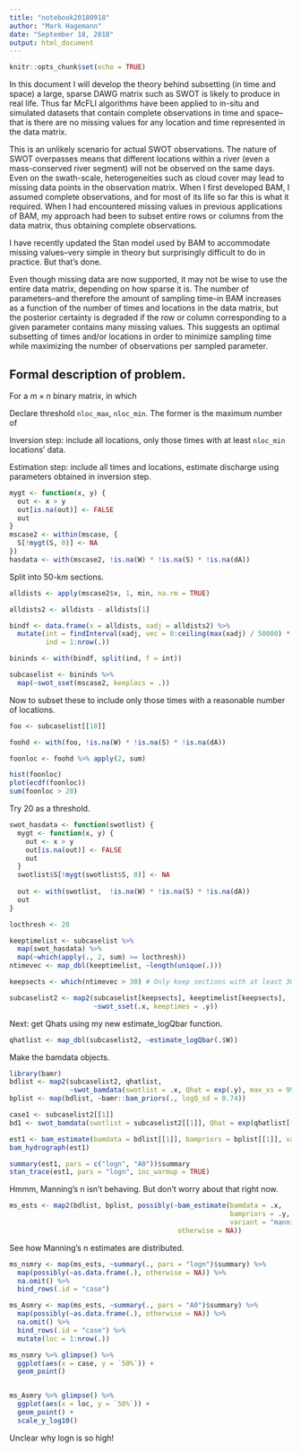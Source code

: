 ```yaml
---
title: "notebook20180918"
author: "Mark Hagemann"
date: "September 18, 2018"
output: html_document
---
```


```r
knitr::opts_chunk$set(echo = TRUE)
```


In this document I will develop the theory behind subsetting (in time and space) a large, sparse DAWG matrix such as SWOT is likely to produce in real life. Thus far McFLI algorithms have been applied to in-situ and simulated datasets that contain complete observations in time and space--that is there are no missing values for any location and time represented in the data matrix.

This is an unlikely scenario for actual SWOT observations. The nature of SWOT overpasses means that different locations within a river (even a mass-conserved river segment) will not be observed on the same days. Even on the swath-scale, heterogeneities such as cloud cover may lead to missing data points in the observation matrix. 
When I first developed BAM, I assumed complete observations, and for most of its life so far this is what it required. When I had encountered missing values in previous applications of BAM, my approach had been to subset entire rows or columns from the data matrix, thus obtaining complete observations. 

I have recently updated the Stan model used by BAM to accommodate missing values--very simple in theory but surprisingly difficult to do in practice. But that's done. 

Even though missing data are now supported, it may not be wise to use the entire data matrix, depending on how sparse it is. The number of parameters--and therefore the amount of sampling time--in BAM increases as a function of the number of times and locations in the data matrix, but the posterior certainty is degraded if the row or column corresponding to a given parameter contains many missing values. This suggests an optimal subsetting of times and/or locations in order to minimize sampling time while maximizing the number of observations per sampled parameter. 

## Formal description of problem. 

For a $m \times n$ binary matrix, in which  

Declare threshold `nloc_max`, `nloc_min`. The former is the maximum number of 


Inversion step: include all locations, only those times with at least `nloc_min` locations' data. 

Estimation step: include all times and locations, estimate discharge using parameters obtained in inversion step.

```r
mygt <- function(x, y) {
  out <- x > y
  out[is.na(out)] <- FALSE
  out
}
mscase2 <- within(mscase, {
  S[!mygt(S, 0)] <- NA
})
hasdata <- with(mscase2, !is.na(W) * !is.na(S) * !is.na(dA))

```

Split into 50-km sections.

```r
alldists <- apply(mscase2$x, 1, min, na.rm = TRUE)

alldists2 <- alldists - alldists[1]

bindf <- data.frame(x = alldists, xadj = alldists2) %>% 
  mutate(int = findInterval(xadj, vec = 0:ceiling(max(xadj) / 50000) * 50000),
         ind = 1:nrow(.))

bininds <- with(bindf, split(ind, f = int))

subcaselist <- bininds %>% 
  map(~swot_sset(mscase2, keeplocs = .))

```

Now to subset these to include only those times with a reasonable number of locations. 

```r
foo <- subcaselist[[10]]

foohd <- with(foo, !is.na(W) * !is.na(S) * !is.na(dA))

foonloc <- foohd %>% apply(2, sum)

hist(foonloc)
plot(ecdf(foonloc))
sum(foonloc > 20)
```

Try 20 as a threshold. 

```r
swot_hasdata <- function(swotlist) {
  mygt <- function(x, y) {
    out <- x > y
    out[is.na(out)] <- FALSE
    out
  }
  swotlist$S[!mygt(swotlist$S, 0)] <- NA
  
  out <- with(swotlist,  !is.na(W) * !is.na(S) * !is.na(dA))
  out
}

locthresh <- 20

keeptimelist <- subcaselist %>% 
  map(swot_hasdata) %>% 
  map(~which(apply(., 2, sum) >= locthresh))
ntimevec <- map_dbl(keeptimelist, ~length(unique(.)))

keepsects <- which(ntimevec > 30) # Only keep sections with at least 30 data-rich times

subcaselist2 <- map2(subcaselist[keepsects], keeptimelist[keepsects], 
                     ~swot_sset(.x, keeptimes = .y))
```

Next: get Qhats using my new estimate_logQbar function.

```r
qhatlist <- map_dbl(subcaselist2, ~estimate_logQbar(.$W))
```

Make the bamdata objects. 

```r
library(bamr)
bdlist <- map2(subcaselist2, qhatlist, 
               ~swot_bamdata(swotlist = .x, Qhat = exp(.y), max_xs = 9999))
bplist <- map(bdlist, ~bamr::bam_priors(., logQ_sd = 0.74))
```

```r
case1 <- subcaselist2[[1]]
bd1 <- swot_bamdata(swotlist = subcaselist2[[1]], Qhat = exp(qhatlist[[1]]), max_xs = 9999)

est1 <- bam_estimate(bamdata = bdlist[[1]], bampriors = bplist[[1]], variant = "manning")
bam_hydrograph(est1)

summary(est1, pars = c("logn", "A0"))$summary
stan_trace(est1, pars = "logn", inc_warmup = TRUE)
```

Hmmm, Manning's n isn't behaving. But don't worry about that right now. 

```r
ms_ests <- map2(bdlist, bplist, possibly(~bam_estimate(bamdata = .x, 
                                                       bampriors = .y, 
                                                       variant = "manning"),
                                          otherwise = NA))
```

See how Manning's n estimates are distributed. 

```r
ms_nsmry <- map(ms_ests, ~summary(., pars = "logn")$summary) %>% 
  map(possibly(~as.data.frame(.), otherwise = NA)) %>% 
  na.omit() %>% 
  bind_rows(.id = "case")

ms_Asmry <- map(ms_ests, ~summary(., pars = "A0")$summary) %>% 
  map(possibly(~as.data.frame(.), otherwise = NA)) %>% 
  na.omit() %>% 
  bind_rows(.id = "case") %>% 
  mutate(loc = 1:nrow(.))

ms_nsmry %>% glimpse() %>% 
  ggplot(aes(x = case, y = `50%`)) +
  geom_point()


ms_Asmry %>% glimpse() %>% 
  ggplot(aes(x = loc, y = `50%`)) +
  geom_point() +
  scale_y_log10()


```

Unclear why logn is so high! 
